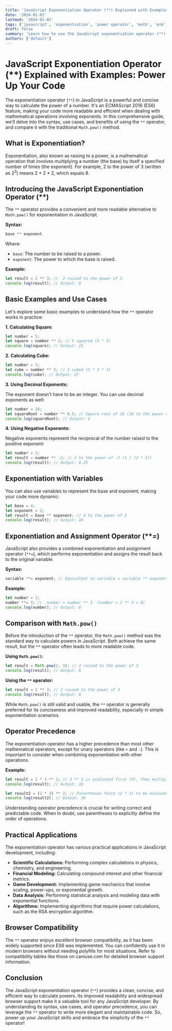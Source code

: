 ```yaml
---
title: 'JavaScript Exponentiation Operator (**) Explained with Examples: Power Up Your Code'
date: '2024-01-01'
lastmod: '2024-01-01'
tags: ['javascript', 'exponentiation', 'power operator', 'math', 'es6', 'ecmascript', 'coding', 'programming']
draft: false
summary: 'Learn how to use the JavaScript exponentiation operator (**) for efficient and concise power calculations. This comprehensive guide covers syntax, use cases, and comparisons with Math.pow(). Improve your JavaScript skills today!'
authors: ['default']
---
```


# JavaScript Exponentiation Operator (**) Explained with Examples: Power Up Your Code

The exponentiation operator (`**`) in JavaScript is a powerful and concise way to calculate the power of a number.  It's an ECMAScript 2016 (ES6) feature, making your code more readable and efficient when dealing with mathematical operations involving exponents. In this comprehensive guide, we'll delve into the syntax, use cases, and benefits of using the `**` operator, and compare it with the traditional `Math.pow()` method.

## What is Exponentiation?

Exponentiation, also known as raising to a power, is a mathematical operation that involves multiplying a number (the base) by itself a specified number of times (the exponent).  For example, 2 to the power of 3 (written as 2<sup>3</sup>) means 2 * 2 * 2, which equals 8.

## Introducing the JavaScript Exponentiation Operator (**)

The `**` operator provides a convenient and more readable alternative to `Math.pow()` for exponentiation in JavaScript.

**Syntax:**

```javascript
base ** exponent
```

Where:

*   `base`: The number to be raised to a power.
*   `exponent`: The power to which the base is raised.

**Example:**

```javascript
let result = 2 ** 3; //  2 raised to the power of 3
console.log(result); // Output: 8
```

## Basic Examples and Use Cases

Let's explore some basic examples to understand how the `**` operator works in practice:

**1. Calculating Square:**

```javascript
let number = 5;
let square = number ** 2; // 5 squared (5 * 5)
console.log(square); // Output: 25
```

**2. Calculating Cube:**

```javascript
let number = 3;
let cube = number ** 3; // 3 cubed (3 * 3 * 3)
console.log(cube); // Output: 27
```

**3. Using Decimal Exponents:**

The exponent doesn't have to be an integer. You can use decimal exponents as well:

```javascript
let number = 16;
let squareRoot = number ** 0.5; // Square root of 16 (16 to the power of 0.5)
console.log(squareRoot); // Output: 4
```

**4. Using Negative Exponents:**

Negative exponents represent the reciprocal of the number raised to the positive exponent:

```javascript
let number = 2;
let result = number ** -2; // 2 to the power of -2 (1 / (2 * 2))
console.log(result); // Output: 0.25
```

##  Exponentiation with Variables

You can also use variables to represent the base and exponent, making your code more dynamic:

```javascript
let base = 4;
let exponent = 2;
let result = base ** exponent; // 4 to the power of 2
console.log(result); // Output: 16
```

##  Exponentiation and Assignment Operator (**=)

JavaScript also provides a combined exponentiation and assignment operator (`**=`), which performs exponentiation and assigns the result back to the original variable.

**Syntax:**

```javascript
variable **= exponent; // Equivalent to variable = variable ** exponent;
```

**Example:**

```javascript
let number = 2;
number **= 3; //  number = number ** 3  (number = 2 ** 3 = 8)
console.log(number); // Output: 8
```

## Comparison with `Math.pow()`

Before the introduction of the `**` operator, the `Math.pow()` method was the standard way to calculate powers in JavaScript.  Both achieve the same result, but the `**` operator often leads to more readable code.

**Using `Math.pow()`:**

```javascript
let result = Math.pow(2, 3); // 2 raised to the power of 3
console.log(result); // Output: 8
```

**Using the `**` operator:**

```javascript
let result = 2 ** 3; // 2 raised to the power of 3
console.log(result); // Output: 8
```

While `Math.pow()` is still valid and usable, the `**` operator is generally preferred for its conciseness and improved readability, especially in simple exponentiation scenarios.

## Operator Precedence

The exponentiation operator has a higher precedence than most other mathematical operators, except for unary operators (like `+` and `-`). This is important to consider when combining exponentiation with other operations.

**Example:**

```javascript
let result = 2 * 3 ** 2; // 3 ** 2 is evaluated first (9), then multiplied by 2
console.log(result); // Output: 18

let result2 = (2 * 3) ** 2; // Parentheses force (2 * 3) to be evaluated first (6), then raised to the power of 2
console.log(result2); // Output: 36
```

Understanding operator precedence is crucial for writing correct and predictable code. When in doubt, use parentheses to explicitly define the order of operations.

## Practical Applications

The exponentiation operator has various practical applications in JavaScript development, including:

*   **Scientific Calculations:**  Performing complex calculations in physics, chemistry, and engineering.
*   **Financial Modeling:** Calculating compound interest and other financial metrics.
*   **Game Development:**  Implementing game mechanics that involve scaling, power-ups, or exponential growth.
*   **Data Analysis:**  Performing statistical analysis and modeling data with exponential functions.
*   **Algorithms:** Implementing algorithms that require power calculations, such as the RSA encryption algorithm.

## Browser Compatibility

The `**` operator enjoys excellent browser compatibility, as it has been widely supported since ES6 was implemented.  You can confidently use it in modern browsers without needing polyfills for most situations.  Refer to compatibility tables like those on caniuse.com for detailed browser support information.

## Conclusion

The JavaScript exponentiation operator (`**`) provides a clean, concise, and efficient way to calculate powers. Its improved readability and widespread browser support make it a valuable tool for any JavaScript developer.  By understanding its syntax, use cases, and operator precedence, you can leverage the `**` operator to write more elegant and maintainable code.  So, power up your JavaScript skills and embrace the simplicity of the `**` operator!